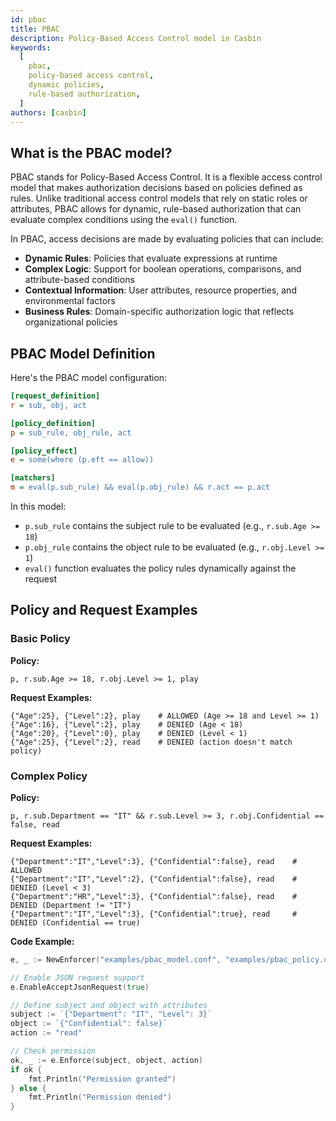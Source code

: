 ```yaml
---
id: pbac
title: PBAC
description: Policy-Based Access Control model in Casbin
keywords:
  [
    pbac,
    policy-based access control,
    dynamic policies,
    rule-based authorization,
  ]
authors: [casbin]
---
```


## What is the PBAC model?

PBAC stands for Policy-Based Access Control. It is a flexible access control model that makes authorization decisions based on policies defined as rules. Unlike traditional access control models that rely on static roles or attributes, PBAC allows for dynamic, rule-based authorization that can evaluate complex conditions using the `eval()` function.

In PBAC, access decisions are made by evaluating policies that can include:

- **Dynamic Rules**: Policies that evaluate expressions at runtime
- **Complex Logic**: Support for boolean operations, comparisons, and attribute-based conditions
- **Contextual Information**: User attributes, resource properties, and environmental factors
- **Business Rules**: Domain-specific authorization logic that reflects organizational policies

## PBAC Model Definition

Here's the PBAC model configuration:

```ini
[request_definition]
r = sub, obj, act

[policy_definition]
p = sub_rule, obj_rule, act

[policy_effect]
e = some(where (p.eft == allow))

[matchers]
m = eval(p.sub_rule) && eval(p.obj_rule) && r.act == p.act
```

In this model:

- `p.sub_rule` contains the subject rule to be evaluated (e.g., `r.sub.Age >= 18`)
- `p.obj_rule` contains the object rule to be evaluated (e.g., `r.obj.Level >= 1`)
- `eval()` function evaluates the policy rules dynamically against the request

## Policy and Request Examples

### Basic Policy

**Policy:**

```csv
p, r.sub.Age >= 18, r.obj.Level >= 1, play
```

**Request Examples:**

```text
{"Age":25}, {"Level":2}, play    # ALLOWED (Age >= 18 and Level >= 1)
{"Age":16}, {"Level":2}, play    # DENIED (Age < 18)
{"Age":20}, {"Level":0}, play    # DENIED (Level < 1)
{"Age":25}, {"Level":2}, read    # DENIED (action doesn't match policy)
```

### Complex Policy

**Policy:**

```csv
p, r.sub.Department == "IT" && r.sub.Level >= 3, r.obj.Confidential == false, read
```

**Request Examples:**

```text
{"Department":"IT","Level":3}, {"Confidential":false}, read    # ALLOWED
{"Department":"IT","Level":2}, {"Confidential":false}, read    # DENIED (Level < 3)
{"Department":"HR","Level":3}, {"Confidential":false}, read    # DENIED (Department != "IT")
{"Department":"IT","Level":3}, {"Confidential":true}, read     # DENIED (Confidential == true)
```

**Code Example:**

```go
e, _ := NewEnforcer("examples/pbac_model.conf", "examples/pbac_policy.csv")

// Enable JSON request support
e.EnableAcceptJsonRequest(true)

// Define subject and object with attributes
subject := `{"Department": "IT", "Level": 3}`
object := `{"Confidential": false}`
action := "read"

// Check permission
ok, _ := e.Enforce(subject, object, action)
if ok {
    fmt.Println("Permission granted")
} else {
    fmt.Println("Permission denied")
}
```
